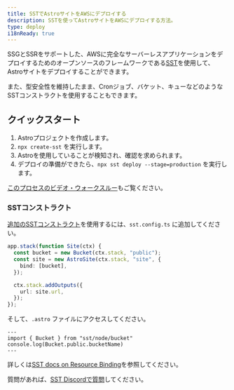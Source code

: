 ```yaml
---
title: SSTでAstroサイトをAWSにデプロイする
description: SSTを使ってAstroサイトをAWSにデプロイする方法。
type: deploy
i18nReady: true
---
```


SSGとSSRをサポートした、AWSに完全なサーバーレスアプリケーションをデプロイするためのオープンソースのフレームワークである[SST](https://sst.dev)を使用して、Astroサイトをデプロイすることができます。

また、型安全性を維持したまま、Cronジョブ、バケット、キューなどのようなSSTコンストラクトを使用することもできます。

## クイックスタート

1. Astroプロジェクトを作成します。
1. `npx create-sst` を実行します。
1. Astroを使用していることが検知され、確認を求められます。
1. デプロイの準備ができたら、`npx sst deploy --stage=production` を実行します。

[このプロセスのビデオ・ウォークスルー](https://www.youtube.com/watch?v=AFP3ZHxO7Gg)もご覧ください。

### SSTコンストラクト
[追加のSSTコンストラクト](https://docs.sst.dev/)を使用するには、`sst.config.ts` に追加してください。

```ts {2} {4} title="sst.config.ts"
app.stack(function Site(ctx) {
  const bucket = new Bucket(ctx.stack, "public");
  const site = new AstroSite(ctx.stack, "site", {
    bind: [bucket],
  });

  ctx.stack.addOutputs({
    url: site.url,
  });
});
```

そして、`.astro` ファイルにアクセスしてください。

```astro
---
import { Bucket } from "sst/node/bucket"
console.log(Bucket.public.bucketName)
---
```

詳しくは[SST docs on Resource Binding](https://docs.sst.dev/resource-binding)を参照してください。

質問があれば、[SST Discordで質問](https://discord.gg/sst)してください。
